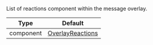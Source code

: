 List of reactions component within the message overlay.

| Type      | Default                                                                       |
| --------- | ----------------------------------------------------------------------------- |
| component | [OverlayReactions](../../../ui-components/overlay-provider/overlay-reactions) |
